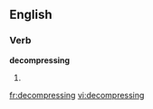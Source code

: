 ==English==

===Verb===
'''decompressing'''

# {{present participle of|[[decompress]]}}

[[fr:decompressing]]
[[vi:decompressing]]